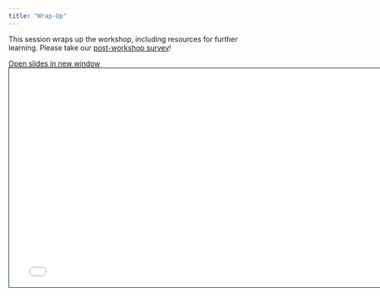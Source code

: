 ```yaml
---
title: "Wrap-Up"
---
```


This session wraps up the workshop, including resources for further learning.
Please take our [post-workshop survey](https://kusurvey.ca1.qualtrics.com/jfe/form/SV_3jGbhNjrU18Y9Se)!

```{=html}
<p class="buttons"><a class="btn btn-danger" target="_blank" href="slides/05-closing-slides.html"><i class="fa-solid fa-arrow-up-right-from-square"></i> Open slides in new window</a>
```

```{=html}
<iframe width="768" height="432" src="slides/05-closing-slides.html" style="border:1px solid #023047" title="Wrap-Up Slides"></iframe>
```

